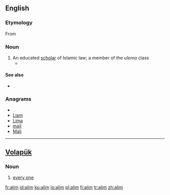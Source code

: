 ==English==

===Etymology===

From {{etyl|ar}} {{term|lang=ar|sc=Arab|عالِم}}

===Noun===
{{en-noun}}

# An educated [[scholar]] of Islamic law; a member of the ''ulema'' class
#*{{quote-news|2007|February 25|Carla Power|A Secret History|New York Times|url=http://www.nytimes.com/2007/02/25/magazine/25wwlnEssay.t.html
|passage=Akram is a working '''alim''', lecturing in mosques and universities and dispensing fatwas on issues like inheritance and divorce. }}

====See also====
*{{pedialite|Ulema}}

===Anagrams===
* {{alphagram|ailm}}
* [[Liam#English|Liam]]
* [[Lima#English|Lima]]
* [[mail#English|mail]]
* [[Mali#English|Mali]]


----

==[[Volapük]]==
===Noun===
{{infl|vo|noun|plural|[[alims]]}}
# [[every one]]

[[fr:alim]]
[[id:alim]]
[[ku:alim]]
[[lo:alim]]
[[pl:alim]]
[[fi:alim]]
[[tr:alim]]
[[zh:alim]]